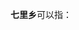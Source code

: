 '''七里乡'''可以指：
{{PRC admin/disambig|22/02/83/203/000|33/08/02/209/000|33/11/22/203/000|36/01/24/206/000|51/17/22/206/000}}
{{disambig|cat=三字中国乡名消歧义}}